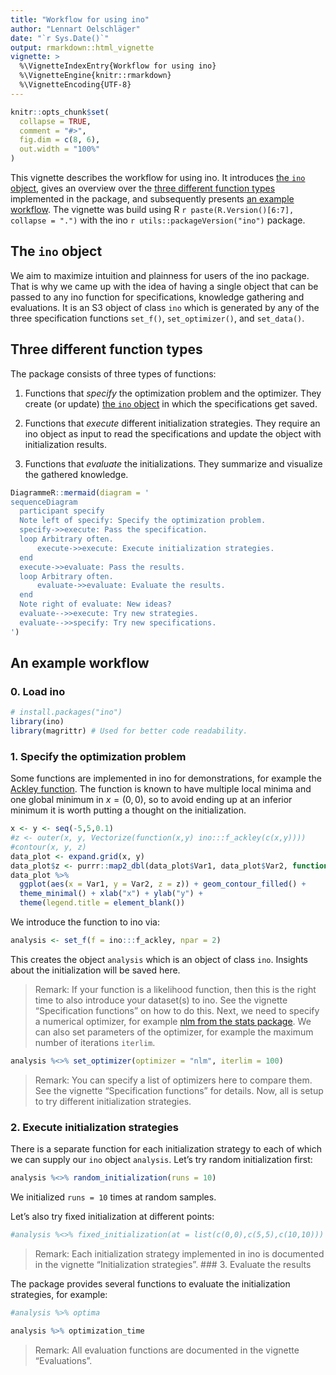 ```yaml
---
title: "Workflow for using ino"
author: "Lennart Oelschläger"
date: "`r Sys.Date()`"
output: rmarkdown::html_vignette
vignette: >
  %\VignetteIndexEntry{Workflow for using ino}
  %\VignetteEngine{knitr::rmarkdown}
  %\VignetteEncoding{UTF-8}
---
```


```r
knitr::opts_chunk$set(
  collapse = TRUE,
  comment = "#>",
  fig.dim = c(8, 6),
  out.width = "100%"
)
```

This vignette describes the workflow for using ino. It introduces [the `ino` object](#the-ino-object), gives an overview over the [three different function types](#three-different-function-types) implemented in the package, and subsequently presents [an example workflow](#an-example-workflow). The vignette was build using R `r paste(R.Version()[6:7], collapse = ".")` with the ino `r utils::packageVersion("ino")` package.

## The `ino` object

We aim to maximize intuition and plainness for users of the ino package. That is why we came up with the idea of having a single object that can be passed to any ino function for specifications, knowledge gathering and evaluations. It is an S3 object of class `ino` which is generated by any of the three specification functions `set_f()`, `set_optimizer()`, and `set_data()`.

## Three different function types

The package consists of three types of functions:

1. Functions that *specify* the optimization problem and the optimizer. They create (or update) [the `ino` object](#the-ino-object) in which the specifications get saved.

2. Functions that *execute* different initialization strategies. They require an ino object as input to read the specifications and update the object with initialization results. 

3. Functions that *evaluate* the initializations. They summarize and visualize the gathered knowledge.

```r
DiagrammeR::mermaid(diagram = '
sequenceDiagram
  participant specify
  Note left of specify: Specify the optimization problem.
  specify->>execute: Pass the specification.
  loop Arbitrary often.
      execute->>execute: Execute initialization strategies.
  end
  execute->>evaluate: Pass the results.
  loop Arbitrary often.
      evaluate->>evaluate: Evaluate the results.
  end
  Note right of evaluate: New ideas?
  evaluate-->>execute: Try new strategies.
  evaluate-->>specify: Try new specifications.
')
```

## An example workflow

### 0. Load ino

```r
# install.packages("ino")
library(ino)
library(magrittr) # Used for better code readability.
```

### 1. Specify the optimization problem

Some functions are implemented in ino for demonstrations, for example the [Ackley function](https://en.wikipedia.org/wiki/Ackley_function). The function is known to have multiple local minima and one global minimum in $x = (0,0)$, so to avoid ending up at an inferior minimum it is worth putting a thought on the initialization.

```r
x <- y <- seq(-5,5,0.1)
#z <- outer(x, y, Vectorize(function(x,y) ino:::f_ackley(c(x,y))))
#contour(x, y, z)
data_plot <- expand.grid(x, y)
data_plot$z <- purrr::map2_dbl(data_plot$Var1, data_plot$Var2, function(x, y) himmelblau(c(x, y), c = -11, d = -7))
data_plot %>% 
  ggplot(aes(x = Var1, y = Var2, z = z)) + geom_contour_filled() +
  theme_minimal() + xlab("x") + ylab("y") +
  theme(legend.title = element_blank())
```
<!-- TODO: Improve visualization. -->

We introduce the function to ino via:

```r
analysis <- set_f(f = ino:::f_ackley, npar = 2)
```

This creates the object `analysis` which is an object of class `ino`. Insights about the initialization will be saved here.

> Remark: If your function is a likelihood function, then this is the right time to also introduce your dataset(s) to ino. See the vignette "Specification functions" on how to do this.
Next, we need to specify a numerical optimizer, for example [nlm from the stats package](https://stat.ethz.ch/R-manual/R-devel/library/stats/html/nlm.html). We can also set parameters of the optimizer, for example the maximum number of iterations `iterlim`.

```r
analysis %<>% set_optimizer(optimizer = "nlm", iterlim = 100)
```

> Remark: You can specify a list of optimizers here to compare them. See the vignette "Specification functions" for details.
Now, all is setup to try different initialization strategies.

### 2. Execute initialization strategies

There is a separate function for each initialization strategy to each of which we can supply our `ino` object `analysis`. Let's try random initialization first:

```r
analysis %<>% random_initialization(runs = 10)
```

We initialized `runs = 10` times at random samples.

Let's also try fixed initialization at different points:

```r
#analysis %<>% fixed_initialization(at = list(c(0,0),c(5,5),c(10,10)))
```

> Remark: Each initialization strategy implemented in ino is documented in the vignette "Initialization strategies".
### 3. Evaluate the results

The package provides several functions to evaluate the initialization strategies, for example:

```r
#analysis %>% optima
```

```r
analysis %>% optimization_time
```

> Remark: All evaluation functions are documented in the vignette "Evaluations".
